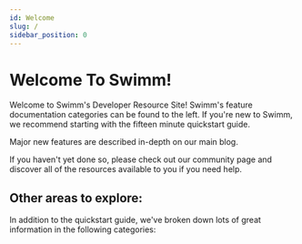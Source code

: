 ```yaml
---
id: Welcome
slug: /
sidebar_position: 0
---
```


# Welcome To Swimm!

Welcome to Swimm's Developer Resource Site! Swimm's feature documentation categories can be found to the
left. If you're new to Swimm, we recommend starting with <Link to='/docs/quickstart'>the fifteen minute quickstart guide</Link>.

Major new features are described in-depth on our <Link href="https://swimm.io/blog">main blog</Link>.

If you haven't yet done so, please check out our <Link to="/community">community page</Link> and discover all of
the resources available to you if you need help. 

## Other areas to explore:

In addition to the <Link to="/docs/quickstart">quickstart guide</Link>, we've broken down lots of great
information in the following categories:

<HomepageFeatures />
